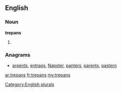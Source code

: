 ==English==

===Noun===
'''trepans'''

# {{plural of|[[trepan]]}}

===Anagrams===
* [[arpents#English|arpents]], [[entraps#English|entraps]], [[Napster#English|Napster]], [[panters#English|panters]], [[parents#English|parents]], [[pastern#English|pastern]]

[[Category:English plurals]]

[[ar:trepans]]
[[fr:trepans]]
[[my:trepans]]